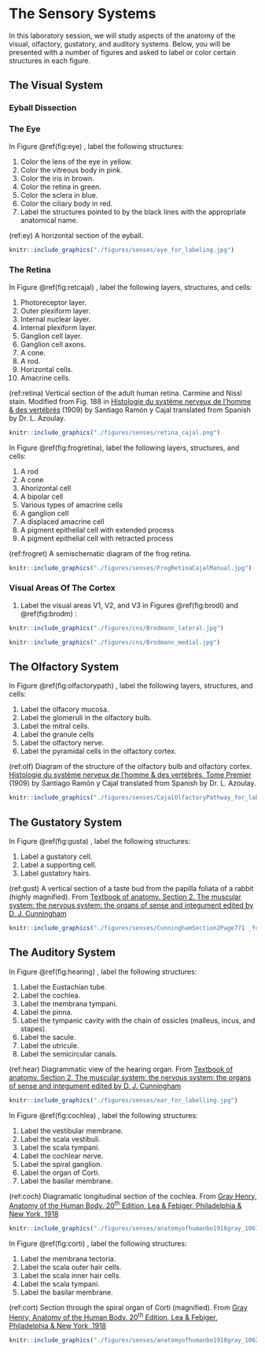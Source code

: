# The Sensory Systems

In this laboratory session, we will study aspects of the anatomy of the visual, olfactory, gustatory, and auditory systems. Below, you will be presented with a number of figures and asked to label or color certain structures in each figure.

## The Visual System

### Eyball Dissection

### The Eye


In Figure \@ref(fig:eye) , label the following structures:

1. Color the lens of the eye in yellow. 
1. Color the vitreous body in pink. 
1. Color the iris in brown.
1. Color the retina in green.
1. Color the sclera in blue.
1. Color the ciliary body in red.
1. Label the structures pointed to by the black lines with the appropriate anatomical name.

(ref:ey) A horizontal section of the eyball. 

```r
knitr::include_graphics("./figures/senses/eye_for_labeling.jpg")
```

### The Retina 

In Figure \@ref(fig:retcajal) , label the following layers, structures, and cells:

1. Photoreceptor layer.
2. Outer plexiform layer.
3. Internal nuclear layer.
4. Internal plexiform layer.
5. Ganglion cell layer.
6. Ganglion cell axons.
7. A cone.
8. A rod.
9. Horizontal cells.
10. Amacrine cells. 


(ref:retina) Vertical section of the adult human retina. Carmine and Nissl stain. Modified from Fig. 188 in [Histologie du système nerveux de l'homme & des vertébrés](https://wellcomelibrary.org/item/b2129592x#?c=0&m=0&s=0&cv=0&z=-0.9137%2C-0.0887%2C2.8274%2C1.7747) (1909) by Santiago Ramón y Cajal translated from Spanish by Dr. L. Azoulay.

```r
knitr::include_graphics("./figures/senses/retina_cajal.png")
```

In Figure \@ref(fig:frogretina), label the following layers, structures, and cells:

1. A rod
1. A cone
1. Ahorizontal cell
1. A bipolar cell
1. Various types of amacrine cells
1. A ganglion cell
1. A displaced amacrine cell
1. A pigment epithelial cell with extended process
1. A pigment epithelial cell with retracted process

(ref:frogret) A semischematic diagram of the frog retina. 

```r
knitr::include_graphics("./figures/senses/FrogRetinaCajalManual.jpg")
```

### Visual Areas Of The Cortex

1. Label the visual areas V1, V2, and V3 in Figures \@ref(fig:brodl) and \@ref(fig:brodm) :


```r
knitr::include_graphics("./figures/cns/Brodmann_lateral.jpg")
```


```r
knitr::include_graphics("./figures/cns/Brodmann_medial.jpg")
```


## The Olfactory System

In Figure \@ref(fig:olfactorypath) , label the following layers, structures, and cells:

1. Label the olfacory mucosa.
1. Label the glomeruli in the olfactory bulb.
1. Label the mitral cells.
1. Label the granule cells
1. Label the olfactory nerve.
1. Label the pyramidal cells in the olfactory cortex.


(ref:olf) Diagram of the structure of the olfactory bulb and olfactory cortex. [Histologie du système nerveux de l'homme & des vertébrés, Tome Premier](https://wellcomelibrary.org/item/b2129592x#?c=0&m=0&s=0&cv=14&z=0%2C-3.48%2C1%2C8.6591) (1909) by Santiago Ramón y Cajal translated from Spanish by Dr. L. Azoulay.

```r
knitr::include_graphics("./figures/senses/CajalOlfactoryPathway_for_labeling.jpg")
```

## The Gustatory System

In Figure \@ref(fig:gusta) , label the following structures:

1. Label a gustatory cell.
1. Label a supporting cell.
1. Label gustatory hairs.

(ref:gust) A vertical section of a taste bud from the papilla foliata of a rabbit (highly magnified). From [Textbook of anatomy. Section 2. The muscular system: the nervous system: the organs of sense and integument edited by D. J. Cunningham](https://wellcomelibrary.org/item/b21271070) 


```r
knitr::include_graphics("./figures/senses/CunninghamSection2Page771 _for_labelling.jpg")
```

## The Auditory System

In Figure \@ref(fig:hearing) , label the following structures:

1. Label the Eustachian tube.
1. Label the cochlea.
1. Label the membrana tympani.
1. Label the pinna.
1. Label the tympanic cavity with the chain of ossicles (malleus, incus, and stapes).
1. Label the sacule.
1. Label the utricule.
1. Label the semicircular canals.


(ref:hear) Diagrammatic view of the hearing organ. From [Textbook of anatomy. Section 2. The muscular system: the nervous system: the organs of sense and integument edited by D. J. Cunningham](https://wellcomelibrary.org/item/b21271070) 

```r
knitr::include_graphics("./figures/senses/ear_for_labelling.jpg")
```

In Figure \@ref(fig:cochlea) , label the following structures:

1. Label the vestibular membrane.
1. Label the scala vestibuli.
1. Label the scala tympani.
1. Label the cochlear nerve.
1. Label the spiral ganglion.
1. Label the organ of Corti.
1. Label the basilar membrane.

(ref:coch) Diagramatic longitudinal section of the cochlea. From [Gray Henry, Anatomy of the Human Body. 20^th^ Edition, Lea & Febiger, Philadelphia & New York, 1918](https://archive.org/details/anatomyofhumanbo1918gray/page/n6/mode/2up) 


```r
knitr::include_graphics("./figures/senses/anatomyofhumanbo1918gray_1061_for_labelling.jpg")
```

In Figure \@ref(fig:corti) , label the following structures:

1. Label the membrana tectoria.
1. Label the scala outer hair cells.
1. Label the scala inner hair cells.
1. Label the scala tympani.
1. Label the basilar membrane.

(ref:cort) Section through the spiral organ of Corti (magnified). From [Gray Henry, Anatomy of the Human Body. 20^th^ Edition, Lea & Febiger, Philadelphia & New York, 1918](https://archive.org/details/anatomyofhumanbo1918gray/page/n6/mode/2up) 


```r
knitr::include_graphics("./figures/senses/anatomyofhumanbo1918gray_1062_for_labelling.jpg")
```

